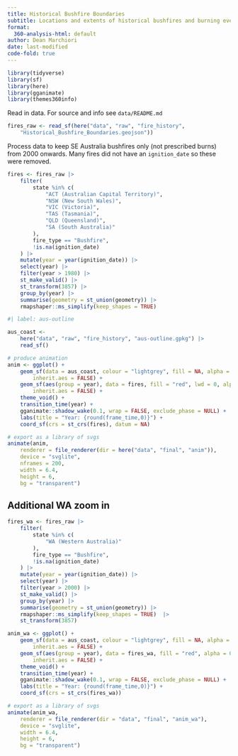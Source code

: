 ```yaml
---
title: Historical Bushfire Boundaries
subtitle: Locations and extents of historical bushfires and burning events, from Geoscience Australia (GA).
format:
  360-analysis-html: default
author: Dean Marchiori
date: last-modified
code-fold: true
---
```


```r
library(tidyverse)
library(sf)
library(here)
library(gganimate)
library(themes360info)
```

Read in data. For source and info see `data/README.md`  

```r
fires_raw <- read_sf(here("data", "raw", "fire_history",
    "Historical_Bushfire_Boundaries.geojson"))
```

Process data to keep SE Australia bushfires only (not prescribed burns) from 2000 onwards. Many fires did not have an `ignition_date` so these were removed. 

```r
fires <- fires_raw |>
    filter(
        state %in% c(
            "ACT (Australian Capital Territory)",
            "NSW (New South Wales)",
            "VIC (Victoria)",
            "TAS (Tasmania)",
            "QLD (Queensland)",
            "SA (South Australia)"
        ),
        fire_type == "Bushfire",
        !is.na(ignition_date)
    ) |>
    mutate(year = year(ignition_date)) |>
    select(year) |>
    filter(year > 1980) |>
    st_make_valid() |>
    st_transform(3857) |>
    group_by(year) |>
    summarise(geometry = st_union(geometry)) |>
    rmapshaper::ms_simplify(keep_shapes = TRUE)
```


```r
#| label: aus-outline

aus_coast <-
    here("data", "raw", "fire_history", "aus-outline.gpkg") |>
    read_sf()
``` 

```r
# produce animation
anim <- ggplot() +
    geom_sf(data = aus_coast, colour = "lightgrey", fill = NA, alpha = 0.4,
        inherit.aes = FALSE) +
    geom_sf(aes(group = year), data = fires, fill = "red", lwd = 0, alpha = 0.4,
        inherit.aes = FALSE) +
    theme_void() +
    transition_time(year) +
    gganimate::shadow_wake(0.1, wrap = FALSE, exclude_phase = NULL) +
    labs(title = "Year: {round(frame_time,0)}") +
    coord_sf(crs = st_crs(fires), datum = NA)

# export as a library of svgs
animate(anim,
    renderer = file_renderer(dir = here("data", "final", "anim")),
    device = "svglite",
    nframes = 200,
    width = 6.4,
    height = 6,
    bg = "transparent")
```

## Additional WA zoom in  

```r
fires_wa <- fires_raw |>
    filter(
        state %in% c(
            "WA (Western Australia)"
        ),
        fire_type == "Bushfire",
        !is.na(ignition_date)
    ) |>
    mutate(year = year(ignition_date)) |>
    select(year) |>
    filter(year > 2000) |>
    st_make_valid() |>
    group_by(year) |>
    summarise(geometry = st_union(geometry)) |>
    rmapshaper::ms_simplify(keep_shapes = TRUE)  |>
    st_transform(3857)

anim_wa <- ggplot() +
    geom_sf(data = aus_coast, colour = "lightgrey", fill = NA, alpha = 0.4,
        inherit.aes = FALSE) +
    geom_sf(aes(group = year), data = fires_wa, fill = "red", alpha = 0.4,
        inherit.aes = FALSE) +
    theme_void() +
    transition_time(year) +
    gganimate::shadow_wake(0.1, wrap = FALSE, exclude_phase = NULL) +
    labs(title = "Year: {round(frame_time,0)}") +
    coord_sf(crs = st_crs(fires_wa))

# export as a library of svgs
animate(anim_wa,
    renderer = file_renderer(dir = "data", "final", "anim_wa"),
    device = "svglite",
    width = 6.4,
    height = 6,
    bg = "transparent")

```

